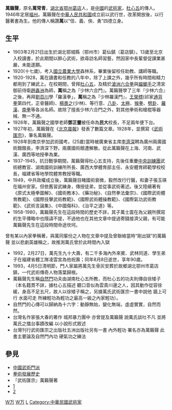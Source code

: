 {{Unreferenced |time=2011-11-14T06:20:39+00:00 }}
'''萬籟聲'''{{BD|1903年||1992年|catIdx=M萬籟聲}}，原名'''萬常青'''，[[湖北省|湖北省]][[鄂州|鄂州]][[葛店鎮|葛店]]人，是[[中國|中國]]的[[武術家列表|武術家]]，[[杜心五|杜心五]]的傳人。1946年定居[[福州|福州]]。萬籟聲在[[中華人民共和國|中華人民共和國]]成立前以武行世，改革開放後，以行醫著書為生。他的傳人稱讚'''萬'''以“信、義、俠、勇”四德立身。

== 生平 ==
*1903年2月21日出生於湖北鄂城縣（鄂州市）葛仙鎮（葛店鎮）。13歲至北京入校讀書，於此期間以醉心武術，欲尋訪名師習藝，然因家中長輩督促課業甚嚴，未能遂願。
*1920(十七歲)，考入[[國立農業大學|國立農業大學]]森林系，畢業後留校任助教、講師等職。
*1920-1928，萬在讀書和任教的八年中，除了上課之外，幾乎所有時間和精力都用到了練武上。在校期間，曾拜[[杜心五|杜心五]]，及精於[[滄洲六合拳|滄洲六合拳]]與[[蟷螂手|蟷螂手]]之清宮御前侍衛[[趙鑫洲|趙鑫洲]]為師，'''萬'''稱之為『少林六合門』。萬籟聲學了三年『少林六合』之後，再拜[[劉百川|劉百川]]學「羅漢拳」，'''萬'''稱之為『少林羅漢門』，[[王榮標|王榮標]](祁家[[通背拳|通背拳]]第四代，正骨醫師)、[[楊畏之|楊畏之]](少林)、等行意、[[八卦|八卦]]、[[太極|太極]]、[[猴拳|猴拳]]、[[劈卦|劈卦]]、[[羅漢|羅漢]]、[[南拳|南拳]]等各派名師。故除了擅長少林六合門之外，對其他拳術和槍棍等器械、無一不通。
*1926年，萬籟聲之國學老師'''鄧芷靈'''被任命為'''民大'''校長，不足兩年便下台。
*1927年初，萬籟聲在《[[北京晨報|北京晨報]]》發表了數篇文章。1928年，並撰寫《[[武術匯宗|武術匯宗]]》，筆名萬籟聲。 
*1928年到南京參加武術國考。(25歲)當時被廣東省主席[[李濟深|李濟深]]聘為廣州兩廣國術館館長，李濟深下野，兩廣國術館遭解散。從此萬籟聲在上海、河南、武漢、廣西等地授拳為業。 
*1937-1945，抗日戰爭期間，萬籟聲得杜心五支持，先後任重慶[[中央訓練團|中央訓練團]]武術總教官、湖南國術訓練所所長、廣西大學體育部主任、永安體育師範學校校長，福建省等地學院體育教授等職。 
*1949，中共政權成立後，萬籟聲目睹國術衰微，毅然改行行醫，和妻子張玉瑛在福州安家。但依舊習武練身，傳授徒弟，並從事武術著述。後又陸續著有《原式太極拳圖解》、《國術教本》、《藥功秘》、《自然拳法彙宗》、《國際武術體育教範》、《國際技擊武術教範》、《國際武術體操教範》、《國際氣功武術教範》、《武術言論集》、《中國傷科》、《治平之道》等。
*1958-1980，萬籟聲先生在這段時間的歷史不詳，其子萬士震在為父親所撰寫的生平傳略中也隱諱不提，不過他也在其他文章中提過寄錢接濟父親，有可能萬籟聲先生在這段時間命途坎坷。
曾有某以內家拳稱著，與萬同輩份之人物在文章中提及曾聯絡當時“剛出獄”的萬籟聲
並以悲劇英雄稱之，故推測萬氏曾於此時間內入獄

*1992，2月27日，萬先生九十大壽，有二千多海內外來賓、武林同道、學生弟子在福建省體工隊凌雲宮為他祝壽；同年8月8日逝世，享年90歲。
*1993，4月5日清明節，門人家屬將萬先生骨灰安葬於故鄉湖北鄂州市葛店鎮，一代武術傳奇人物落葉歸根。
*萬籟聲先生稱[[自然門|自然門]]功夫由湖南杜心五所教，而杜心五的功夫則傳自徐矮子（本名籍貫不詳，據杜心五描述 聽口音似為雲貴川邊之人，因其動作從容徐緩，身高不足五尺，故人以徐矮子稱之，另據萬氏武術匯宗一書中說他 牆上可行 水面可走 所練輕功為輕功之最高一級之內家輕功）。
*自然門的心傳可以歸納為十六字：動靜無始，變化無端，虛虛實實，自然而然。
*台灣名作家張大春的著作 城邦暴力團中 亦曾提及萬籟聲 說萬氏談吐不凡 並將萬氏之擂台事蹟改編 以小說形式敘述
*台灣刊行武術匯宗之出版社五洲出版社另有一書 內外輕功 署名亦為萬籟聲 此書主要論及自然門內功 硬氣功之練法

== 參見 ==
*[[中國武術門派|中國武術門派]]
*[[拳術發展歷史|拳術發展歷史]]
*『武術匯宗』萬籟聲著
*[https://web.archive.org/web/20091027121543/http://www.geocities.com/kwongy64/people/p12.htm]
*[http://bbs.ntpu.edu.tw/gemmore/CKC&F10D871K&8] {{Wayback|url=http://bbs.ntpu.edu.tw/gemmore/CKC%26F10D871K%268 |date=20070929090724 }}

[[Category:近現代武術家|W万]]
[[Category:鄂州人|W万]]
[[Category:万姓|L]]
[[Category:中華民國武術家|Category:中華民國武術家]]